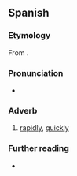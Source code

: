 {{also|rapidamente|ràpidamente}}
==Spanish==

===Etymology===
From {{suffix|es|rápido|mente}}.

===Pronunciation===
{{es-IPA}}
* {{hyphenation|es|rá|pi|da|men|te}}

===Adverb===
{{es-adv}}

# [[rapidly]], [[quickly]]
#: {{syn|es|rápido}}
#: {{ant|es|lentamente|despacio}}

===Further reading===
* {{R:DRAE}}
